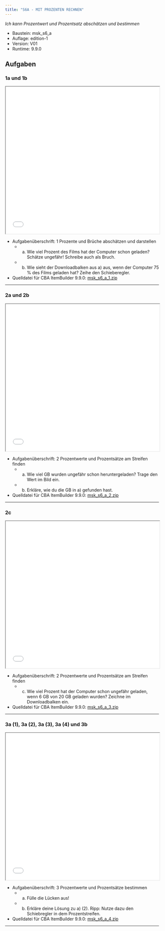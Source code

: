```yaml
---
title: "S6A - MIT PROZENTEN RECHNEN"
---
```


*Ich kann Prozentwert und Prozentsatz abschätzen und bestimmen* 


::: {.callout-note collapse="true"  title="Bausteinversion"}


* Baustein: msk_s6_a 
* Auflage: edition-1 
* Version: V01 
* Runtime: 9.9.0 
:::

## Aufgaben


### 1a und 1b
```{=html}
<iframe width="100%" height="480"
src="../oer/edition-1/V01/9.9.0/msk_s6_a/msk_s6_a_1/viewer.html"></iframe>
```


::: {.callout-tip collapse="true"  title="Details"}


* Aufgabenüberschrift: 1 Prozente und Brüche abschätzen und darstellen
	 - a) Wie viel Prozent des Films hat der Computer schon geladen? Schätze ungefähr! Schreibe auch als Bruch.
	 - b) Wie sieht der Downloadbalken aus a) aus, wenn der Computer 75 % des Films geladen hat? Zeihe den Schieberegler.
* Quelldatei für CBA ItemBuilder 9.9.0: [msk_s6_a_1.zip](../oer/edition-1/V01/9.9.0/msk_s6_a/msk_s6_a_1/msk_s6_a_1.zip) 
:::
<hr noshade/>

### 2a und 2b
```{=html}
<iframe width="100%" height="480"
src="../oer/edition-1/V01/9.9.0/msk_s6_a/msk_s6_a_2/viewer.html"></iframe>
```


::: {.callout-tip collapse="true"  title="Details"}


* Aufgabenüberschrift: 2 Prozentwerte und Prozentsätze am Streifen finden
	 - a) Wie viel GB wurden ungefähr schon heruntergeladen? Trage den Wert im Bild ein.
	 - b) Erkläre, wie du die GB in a) gefunden hast.
* Quelldatei für CBA ItemBuilder 9.9.0: [msk_s6_a_2.zip](../oer/edition-1/V01/9.9.0/msk_s6_a/msk_s6_a_2/msk_s6_a_2.zip) 
:::
<hr noshade/>

### 2c
```{=html}
<iframe width="100%" height="480"
src="../oer/edition-1/V01/9.9.0/msk_s6_a/msk_s6_a_3/viewer.html"></iframe>
```


::: {.callout-tip collapse="true"  title="Details"}


* Aufgabenüberschrift: 2 Prozentwerte und Prozentsätze am Streifen finden
	 - c) Wie viel Prozent hat der Computer schon ungefähr geladen, wenn 6 GB von 20 GB geladen wurden? Zeichne im Downloadbalken ein.
* Quelldatei für CBA ItemBuilder 9.9.0: [msk_s6_a_3.zip](../oer/edition-1/V01/9.9.0/msk_s6_a/msk_s6_a_3/msk_s6_a_3.zip) 
:::
<hr noshade/>

### 3a (1), 3a (2), 3a (3), 3a (4) und 3b
```{=html}
<iframe width="100%" height="480"
src="../oer/edition-1/V01/9.9.0/msk_s6_a/msk_s6_a_4/viewer.html"></iframe>
```


::: {.callout-tip collapse="true"  title="Details"}


* Aufgabenüberschrift: 3 Prozentwerte und Prozentsätze bestimmen
	 - a) Fülle die Lücken aus!
	 - b) Erkläre deine Lösung zu a) (2). Ripp: Nutze dazu den Schiebregler in dem Prozentstreifen.
* Quelldatei für CBA ItemBuilder 9.9.0: [msk_s6_a_4.zip](../oer/edition-1/V01/9.9.0/msk_s6_a/msk_s6_a_4/msk_s6_a_4.zip) 
:::
<hr noshade/>

